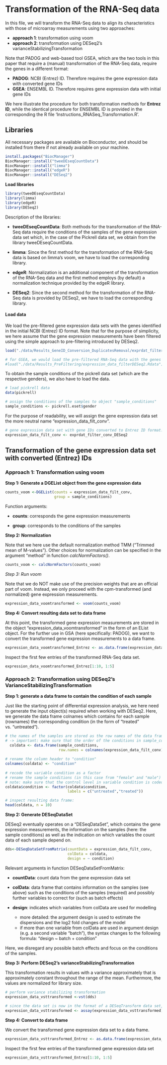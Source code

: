 
# Transformation of the RNA-Seq data


In this file, we will transform the RNA-Seq data to align its characteristics with those of microarray measurements using two approaches: \

 - **approach 1**: transformation using voom 
 - **approach 2**: transformation using DESeq2's varianceStabilizingTransformation
 
 
Note that PADOG and web-based tool GSEA, which are the two tools in this paper that require a (manual) transformation of the RNA-Seq data, require the genes in a different format: 

- **PADOG**: NCBI (Entrez) ID. Therefore requires the gene expression data with converted gene IDs
- **GSEA**: ENSEMBL ID. Therefore requires gene expression data with initial gene IDs 

We here illustrate the procedure for both transformation methods for **Entrez ID**, while the identical procedure for ENSEMBL ID is provided in the corresponding the R file 'Instructions_RNASeq_Transformation.R'.

 
## Libraries 

All necessary packages are available on Bioconductor, and should be installed from there if not already available on your machine.

```r
install.packages("BiocManager")
BiocManager::install("tweeDEseqCountData")
BiocManager::install("limma")
BiocManager::install("edgeR")
BiocManager::install("DESeq2")
```

**Load libraries**
```r
library(tweeDEseqCountData) 
library(limma)
library(edgeR)
library(DESeq2)
```

Description of the libraries: 

- **tweeDEseqCountData**: Both methods for the transformation of the RNA-Seq data require the conditions of the samples of the gene expression data set which, in the case of the Pickrell data set, we obtain from the library tweeDEseqCountData. 

- **limma**: Since the first method for the transformation of the RNA-Seq data is based on limma's voom, we have to load the corresponding library. 

- **edgeR**: Normalization is an additional component of the transformation of the RNA-Seq data and the first method employs (by default) a normalization technique provided by the edgeR library. 

- **DESeq2**: Since the second method for the transformation of the RNA-Seq data is provided by DESeq2, we have to load the corresponding library. 


#### Load data 

We load the pre-filtered gene expression data sets with the genes identified in the initial NCBI (Entrez) ID format. Note that for the purpose of simplicity, we here assume that the gene expression measurements have been filtered using the simple approach to pre-filtering introduced by DESeq2. 

```r

load("./data/Results_GeneID_Conversion_DuplicatesRemoval/exprdat_filter_conv_DESeq2.Rdata")

# for GSEA, we would load the pre-filtered RNA-Seq data with the genes identified in the ENSEMBL ID format 
#load("./data/Results_PreFiltering/expression_data_filterDESeq2.Rdata")
```

To obtain the sample conditions of the pickrell data set (which are the respective genders), we also have to load the data. 

```r
# load pickrell data 
data(pickrell)

# assign the conditions of the samples to object "sample_conditions"
sample_conditions <- pickrell.eset$gender
```



For the purpose of readability, we will assign the gene expression data set the more neutral name "expression_data_filt_conv".
```r
# gene expression data set with gene IDs converted to Entrez ID format: 
expression_data_filt_conv <- exprdat_filter_conv_DESeq2
```


## Transformation of the gene expression data set with converted (Entrez) IDs 


### Approach 1: Transformation using voom 


**Step 1: Generate a DGEList object from the gene expression data**

```r
counts_voom <-DGEList(counts = expression_data_filt_conv, 
                      group = sample_conditions)
```

Function arguments: 

- **counts**: corresponds the gene expression measurements 

- **group**: corresponds to the conditions of the samples 

**Step 2: Normalization**

Note that we here use the default normalization method TMM ("Trimmed mean of M-values"). Other choices for normalization can be specified in the argument "method" in function *calcNormFactors()*. 

```r
counts_voom <- calcNormFactors(counts_voom)
```

*Step 3: Run voom* 

Note that we do NOT make use of the precision weights that are an official part of voom. Instead, we only proceed with the cpm-transformed (and normalized) gene expression measurements. 

```r
expression_data_voomtransformed <- voom(counts_voom)
```


**Step 4: Convert resulting data set to data frame**

At this point, the transformed gene expression measurements are stored in the object "expression_data_voomtransformed" in the form of an EList object. For the further use in GSA (here specifically: PADOG), we want to convert the transformed gene expression measurements to a data frame. 

```r
expression_data_voomtransformed_Entrez <- as.data.frame(expression_data_voomtransformed)
```

Inspect the first few entries of the transformed RNA-Seq data set.
```r
expression_data_voomtransformed_Entrez[1:10, 1:5]
```

### Approach 2: Transformation using DESeq2's VarianceStabilizingTransformation 

**Step 1: generate a data frame to contain the condition of each sample**

Just like the starting point of differential expression analysis, we here need to generate the input object(s) required when working with DESeq2.  Here, we generate the data frame colnames which contains for each sample (rownames) the corresponding condition (in the form of "treated" vs. "untreated").

```r
# the names of the samples are stored as the row names of the data frame
# -> important: make sure that the order of the conditions in sample_conditions corresponds to the order of the samples in expression_data
  coldata <- data.frame(sample_conditions, 
                        row.names = colnames(expression_data_filt_conv))
  
# rename the column header to "condition" 
colnames(coldata) <- "condition"
  
# recode the variable condition as a factor 
# rename the sample conditions (in this case from "female" and "male") to "untreated" and "treated"
# note: make sure that the control level in variable condition is coded as the first level (i.e. "untreated")
coldata$condition <- factor(coldata$condition, 
                            labels = c("untreated","treated"))

# inspect resulting data frame: 
head(coldata, n = 10)
```

**Step 2: Generate DESeqDataSet**

DESeq2 eventually operates on a "DESeqDataSet", which contains the gene expression measurements, the information on the samples (here: the sample conditions) as well as the indication on which variables the count data of each sample depend on. 

```r
dds<-DESeqDataSetFromMatrix(countData = expression_data_filt_conv, 
                            colData = coldata, 
                            design = ~ condition)
```

Relevant arguments in function DESeqDataSetFromMatrix:

- **countData**: count data from the gene expression data set

- **colData**: data frame that contains information on the samples (see above) such as the conditions of the samples (required) and possibly further variables to correct for (such as batch effects)

- **design**: indicates which variables from colData are used for modelling
  + more detailed: the argument design is used to estimate the dispersions and the log2 fold changes of the model 
  + if more than one variable from colData are used in argument design (e.g. a second variable "batch"), the syntax changes to the following formula: "design ~ batch + condition" 
  
Here, we disregard any possible batch effects and focus on the conditions of the samples. 

**Step 3: Perform DESeq2's varianceStabilizingTransformation**

This transformation results in values with a variance approximately that is approximately constant throughout the range of the mean. Furthermore, the values are normalized for library size.  


```r
# perform variance stabilizing transformation
expression_data_vsttransformed <-vst(dds)
    
# since the data set is now in the format of a DESeqTransform data set, the transformed count data are not directly accessible use function assay() which lets us access the count data:
expression_data_vsttransformed <- assay(expression_data_vsttransformed)
```

**Step 4: Convert to data frame**
  
We convert the transformed gene expression data set to a data frame. 

```r
expression_data_vsttransformed_Entrez <- as.data.frame(expression_data_vsttransformed)
```

Inspect the first few entries of the transformed gene expression data set 
```r
expression_data_vsttransformed_Entrez[1:10, 1:5]
```



